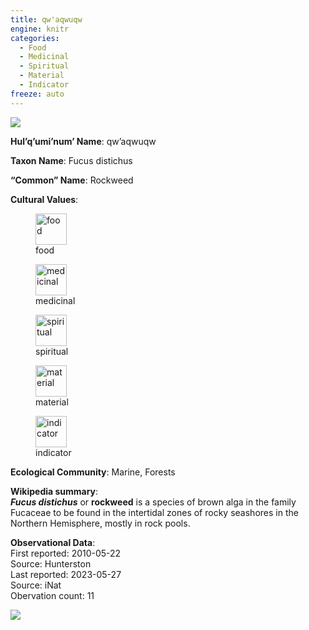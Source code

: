 ```yaml
---
title: qw'aqwuqw
engine: knitr
categories:
  - Food
  - Medicinal
  - Spiritual
  - Material
  - Indicator
freeze: auto
---
```

![](https://inaturalist-open-data.s3.amazonaws.com/photos/172523522/medium.jpg){fig-alt="qw'aqwuqw - Rockweed"}

**Hul'q'umi'num' Name**: qw'aqwuqw



**Taxon Name**: Fucus distichus

**"Common" Name**: Rockweed

**Cultural Values**:  

::: {layout-nrow=1 style="width:60%"}
![food](/files/food.svg){width=50px}

![medicinal](/files/medicinal.svg){width=50px}

![spiritual](/files/spiritual.svg){width=50px}

![material](/files/material.svg){width=50px}

![indicator](/files/indicator.svg){width=50px}
:::

**Ecological Community**: Marine, Forests

**Wikipedia summary**:  
<i><b>Fucus distichus</b></i> or <b>rockweed</b> is a species of brown alga in the family Fucaceae to be found in the intertidal zones of rocky seashores in the Northern Hemisphere, mostly in rock pools.

**Observational Data**:   
First reported: 2010-05-22  
Source: Hunterston  
Last reported: 2023-05-27  
Source: iNat  
Obervation count: 11

![](community_dist.png)
